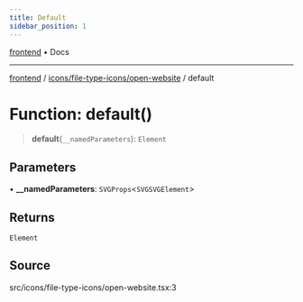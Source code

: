 ```yaml
---
title: Default
sidebar_position: 1
---
```


[frontend](../../../..) • Docs

***

[frontend](../../../..) / [icons/file-type-icons/open-website](..) / default

# Function: default()

> **default**(`__namedParameters`): `Element`

## Parameters

• **\_\_namedParameters**: `SVGProps`\<`SVGSVGElement`\>

## Returns

`Element`

## Source

src/icons/file-type-icons/open-website.tsx:3
